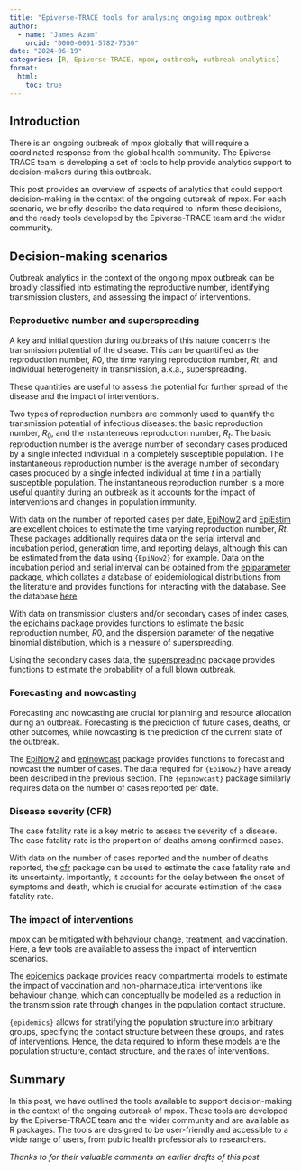 ```yaml
---
title: "Epiverse-TRACE tools for analysing ongoing mpox outbreak"
author:
  - name: "James Azam"
    orcid: "0000-0001-5782-7330"
date: "2024-06-19"
categories: [R, Epiverse-TRACE, mpox, outbreak, outbreak-analytics]
format:
  html: 
    toc: true
---
```


## Introduction

There is an ongoing outbreak of mpox globally that will require a coordinated response from the global health community. The Epiverse-TRACE team is developing a set of tools to help provide analytics support to decision-makers during this outbreak.

This post provides an overview of aspects of analytics that could support decision-making in the context of the ongoing outbreak of mpox. For each scenario, we briefly describe the data required to inform these decisions, and the ready tools developed by the Epiverse-TRACE team and the wider community.

## Decision-making scenarios

Outbreak analytics in the context of the ongoing mpox outbreak can be broadly classified into estimating the reproductive number, identifying transmission clusters, and assessing the impact of interventions.

### Reproductive number and superspreading

A key and initial question during outbreaks of this nature concerns the transmission potential of the disease. This can be quantified as the reproduction number, $R0$, the time varying reproduction number, $Rt$, and individual heterogeneity in transmission, a.k.a., superspreading.

These quantities are useful to assess the potential for further spread of the disease and the impact of interventions.

Two types of reproduction numbers are commonly used to quantify the transmission potential of infectious diseases: the basic reproduction number, $R_0$, and the instanteneous reproduction number, $R_t$. The basic reproduction number is the average number of secondary cases produced by a single infected individual in a completely susceptible population. The instantaneous reproduction number is the average number of secondary cases produced by a single infected individual at time $t$ in a partially susceptible population. The instantaneous reproduction number is a more useful quantity during an outbreak as it accounts for the impact of interventions and changes in population immunity.

With data on the number of reported cases per date, [EpiNow2](https://epiforecasts.io/EpiNow2/) and  [EpiEstim](https://mrc-ide.github.io/EpiEstim/) are excellent choices to estimate the time varying reproduction number, $Rt$. These packages additionally requires data on the serial interval and incubation period, generation time, and reporting delays, although this can be estimated from the data using `{EpiNow2}` for example. Data on the incubation period and serial interval can be obtained from the [epiparameter](https://epiverse-trace.github.io/epiparameter/) package, which collates a database of epidemiological distributions from the literature and provides functions for interacting with the database. See the database [here](https://epiverse-trace.github.io/epiparameter/dev/articles/database).

With data on transmission clusters and/or secondary cases of index cases, the [epichains](https://epiverse-trace.github.io/epichains/) package provides functions to estimate the basic reproduction number, $R0$, and the dispersion parameter of the negative binomial distribution, which is a measure of superspreading.

Using the secondary cases data, the [superspreading](https://epiverse-trace.github.io/superspreading/) package provides functions to estimate the probability of a full blown outbreak.

### Forecasting and nowcasting

Forecasting and nowcasting are crucial for planning and resource allocation during an outbreak. Forecasting is the prediction of future cases, deaths, or other outcomes, while nowcasting is the prediction of the current state of the outbreak.

The [EpiNow2](https://epiforecasts.io/EpiNow2/) and [epinowcast](https://package.epinowcast.org/) package provides functions to forecast and nowcast the number of cases. The data required for `{EpiNow2}` have already been described in the previous section. The `{epinowcast}` package similarly requires data on the number of cases reported per date.

### Disease severity (CFR)

The case fatality rate is a key metric to assess the severity of a disease. The case fatality rate is the proportion of deaths among confirmed cases.

With data on the number of cases reported and the number of deaths reported, the [cfr](https://epiverse-trace.github.io/cfr/) package can be used to estimate the case fatality rate and its uncertainty. Importantly, it accounts for the delay between the onset of symptoms and death, which is crucial for accurate estimation of the case fatality rate.

### The impact of interventions

mpox can be mitigated with behaviour change, treatment, and vaccination. Here, a few tools are available to assess the impact of intervention scenarios.

The [epidemics](https://epiverse-trace.github.io/epidemics/) package provides ready compartmental models to estimate the impact of vaccination and non-pharmaceutical interventions like behaviour change, which can conceptually be modelled as a reduction in the transmission rate through changes in the population contact structure.

`{epidemics}` allows for stratifying the population structure into arbitrary groups, specifying the contact structure between these groups, and rates of interventions. Hence, the data required to inform these models are the population structure, contact structure, and the rates of interventions.

## Summary

In this post, we have outlined the tools available to support decision-making in the context of the ongoing outbreak of mpox. These tools are developed by the Epiverse-TRACE team and the wider community and are available as R packages. The tools are designed to be user-friendly and accessible to a wide range of users, from public health professionals to researchers.

*Thanks to <insert reviewers> for their valuable comments on earlier drafts of this post.*
